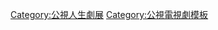 {{Navbox
|name=公視人生劇展
|state=collapsed
|titlestyle = 
|title= [[人生劇展|公視人生劇展]] （電視電影）
|groupstyle = 
|group1= 2000年
|list1=
|group2= 2001年
|list2=
|group3= 2002年
|list3=
|group4= 2003年
|list4=
|group5= 2004年
|list5= 
|group6= 2005年
|list6=
|group7= 2006年
|list7=
|group8= 2007年
|list8=
|group9= 2008年
|list9=[[長假 (公視人生劇展)|長假]]
|group10= 2009年
|list10=
|group11= 2010年
|list11=[[幸福小公園]] - [[撞神]] - [[尋鬼記]] - [[誰是誰]] - [[痞子老情人]] - [[秋宜的婚事]] - [[再見全壘打 (公視人生劇展)|再見全壘打]] - [[再見夏天]] - [[我的爸爸是流氓]] - [[警察遊戲 (公視人生劇展)|警察遊戲]] - [[尋人啟示]] - [[出走的好理由]]
|group12= 2011年
|list12=[[歸途|歸‧途]] - [[6局下半]] - [[數到第365天]] - [[落跑3人行]] - [[回聲 (公視人生劇展)|回聲]] - [[看見0.04的幸福]] - [[溫暖的憂傷]] - [[想念 (公視人生劇展)|想念]] - [[十七號出入口]] - [[訂作一個她]] - [[幸福不倒翁]] - [[戀戀木瓜香]]
|group13= 2012年
|list13=[[美麗旅程]] - [[寒武紀 (公視人生劇展)|寒武紀]] - [[那一年曾做錯的事]] - [[你現在在哪？]] - [[台北‧叢林]] - [[專車]] - [[最後的紳士]] - [[畢業典禮]] - [[老街狂想曲]] - [[料理人生]] - [[空氣男的告白]] - [[辣妹釘孤支]] - [[淑女之夜]] - [[城市風裡的光]] - [[榆樹青‧朱槿紅]] - [[蛇杖 (公視人生劇展)|蛇杖]] - [[遺失的美好 (公視人生劇展)|遺失的美好]] - [[俗辣英雄]] - [[椰仔]] - [[第十二張生肖卡]] - [[結婚，不結婚]] - [[飛吧！鴿子]] - [[公主與王子]] - [[大路 (公視人生劇展)|大路]] - [[權力過程]]
|group14= 2013年
|list14=[[臺北八個人]] - [[阿嬤上街頭]] - [[呼拉姊妹花]] - [[愛情替聲]] - [[三朵花純理髮]] - [[第三十一首籤]] - [[仲夏夜府城]] - [[希望之鑽]] - [[當我們同在一起]] - [[親愛的陌生人 (公視人生劇展)|親愛的陌生人]] - [[阿弟仔，知道不知道]] - [[幸福蜜方]] - [[喇叭宏的悲喜曲]] - [[玩偶家庭]] - [[我愛陳金鋒]]
|group15= 2014年
|list15=[[摩鐵路之城]] - [[抱一下]] - [[失憶證]] - [[水源地]] - [[浪子單飛]] - [[王牌鴿倆好]] - [[阿爸的靈魂之旅]] - [[為愛旅行]] - [[無敵戰艦協和號]] - [[銘謝惠顧 ]] - [[只想比你多活一天]] - [[羊在火爐前走失了]] - [[加油喔！阿文]] - [[可麗餅在台灣]] - [[比利時賽鴿基金]] - [[湊陣]] - [[轉。大人]] - [[臉盲 (公視人生劇展)|臉盲]] - [[回家的女人]] - [[家事提案]] - [[幾點回家]] - [[我的意外假期]] - [[我愛親家]] - [[醒來]]
|group16= 2015年
|list16=[[傑克的爺爺]] - [[一克拉的室友]] - [[事事達人]] - [[双重約會]] - [[人生浣腸]] - [[愛情多一口]] - [[天使的收音機]] - [[早安，青春]] - [[小孩 (電影)|小孩]] - [[打破皮涅塔]] - [[偷窺心事]] - [[愛情的盡頭]] - [[愛神卡拉ok]] - [[回家路上]] - [[母親練習曲]]
|group17= 2016年
|list17=[[找到]] - [[加蓋春光]] - [[麥田投手]] - [[失業陣線聯盟]] - [[托比的最後一個早晨]] - [[當你微笑時]] - [[凌晨2點45分]] - [[關老爺 (公視人生劇展)|關老爺]] - [[曖昧時代]] - [[征子 (公視人生劇展)|征子]] - [[海豬仔]] - [[三角犯罪]] - [[靠近]] - [[夏風]] - [[衣櫃裡的貓]] - [[再見女兒]] - [[藥笑24小時]] - [[外星有情人]] - [[錢不是我的]]
|group18= 2017年
|list18=[[媽，告訴我哪裡有光]] - [[一瞬之光]] - [[十女]] - [[阿嬤，搖哩搖哩]] - [[野模]] - [[數到十 讓我變成沈曉旭]] - [[告別]] - [[本願路]] - [[銀河戰士特訓班]] - [[AR盜夢事件]]
|group19= 2018年
|list19=[[青苔 (電視電影)|青苔]] - [[紅鼻子與小女孩]] - [[小貓熊胖達的奇幻冒險]] - [[從此，實現夢想]] - [[登台 (電視電影)|登台]] - [[第一響槍]] - [[淚滴卡卡]] - [[最美的風景]] - [[賽鴿賽歌]] - [[業務員之死]] - [[大齡室友]]- [[永生花]]
|group20=2019年
|list20=[[3天2夜]] - [[不死三振]] - [[我是周時青]] - [[大潮 (電視電影)|大潮]] - [[殘值]] - [[盲人阿清]] - [[畸零地]] - [[瘋狂馬克思]] - [[閻王瞎趴]]
|group21=2020年
|list21=[[風中浮沉的花蕊]] - [[小春與豬排]] - [[可圈的鞋店]] - [[陽光電台不打烊]] - [[沉默之槍]] - [[人生清理員]] - [[面容]] - [[月亮女孩]]
|group22=2021年
|list22=
|belowstyle = 
|below = '''不定期週日22:00播出'''，人生劇場完整列表見：'''[[公共電視台節目列表#人生劇展]]'''
}}<includeonly>[[Category:公視人生劇展]]</includeonly><noinclude>
[[Category:公視電視劇模板]]
</noinclude>